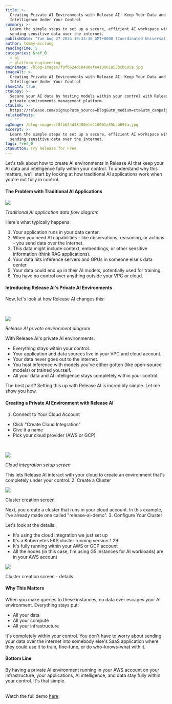 ```yaml
---
title: >-
  Creating Private AI Environments with Release AI: Keep Your Data and
  Intelligence Under Your Control
summary: >-
  Learn the simple steps to set up a secure, efficient AI workspace without
  sending sensitive data over the internet.
publishDate: "Tue Aug 27 2024 19:33:36 GMT+0000 (Coordinated Universal Time)"
author: tommy-mcclung
readingTime: 5
categories: &ref_0
  - ai
  - platform-engineering
mainImage: /blog-images/f8fb624d18480efe410061a55bcb695a.jpg
imageAlt: >-
  Creating Private AI Environments with Release AI: Keep Your Data and
  Intelligence Under Your Control
showCTA: true
ctaCopy: >-
  Secure your AI data by hosting models within your control with Release's
  private environments management platform.
ctaLink: >-
  https://release.com/signup?utm_source=blog&utm_medium=cta&utm_campaign=blog-cta&utm_content=creating-private-ai-environments-with-release-ai-keep-your-data-and-intelligence-under-your-control
relatedPosts:
  - ""
ogImage: /blog-images/f8fb624d18480efe410061a55bcb695a.jpg
excerpt: >-
  Learn the simple steps to set up a secure, efficient AI workspace without
  sending sensitive data over the internet.
tags: *ref_0
ctaButton: Try Release for Free
---
```


Let's talk about how to create AI environments in Release AI that keep your AI data and intelligence fully within your control. To understand why this matters, we'll start by looking at how traditional AI applications work when you're not fully in control.

#### The Problem with Traditional AI Applications

![](/blog-images/fc88b2cd61dbddda01a22fdc52b07b2d.png)

_Traditional AI application data flow diagram_

Here's what typically happens:

1.  Your application runs in your data center.
2.  When you need AI capabilities - like observations, reasoning, or actions - you send data over the internet.
3.  This data might include context, embeddings, or other sensitive information (think RAG applications).
4.  Your data hits inference servers and GPUs in someone else's data center.
5.  Your data could end up in their AI models, potentially used for training.
6.  You have no control over anything outside your VPC or cloud.

#### Introducing Release AI's Private AI Environments

Now, let's look at how Release AI changes this:

‍

![](/blog-images/de2f5740a575897b930d7ac64a4bf4e7.png)

_Release AI private environment diagram_

With Release AI's private AI environments:

- Everything stays within your control.
- Your application and data sources live in your VPC and cloud account.
- Your data never goes out to the internet.
- You host inference with models you've either gotten (like open-source models) or trained yourself.
- All your data and AI intelligence stays completely within your control.

The best part? Setting this up with Release AI is incredibly simple. Let me show you how.

#### Creating a Private AI Environment with Release AI

1.  Connect to Your Cloud Account

- Click "Create Cloud Integration"
- Give it a name
- Pick your cloud provider (AWS or GCP)

‍

![](/blog-images/37700bc0f118e71ef08a90e0b9907104.png)

_Cloud integration setup screen_

This lets Release AI interact with your cloud to create an environment that's completely under your control. 2. Create a Cluster

![](/blog-images/c224023da67fa279fa32dccc420f5517.png)

Cluster creation screen

Next, you create a cluster that runs in your cloud account. In this example, I've already made one called "release-ai-demo". 3. Configure Your Cluster

Let's look at the details:

- It's using the cloud integration we just set up
- It's a Kubernetes EKS cluster running version 1.29
- It's fully running within your AWS or GCP account
- All the nodes (in this case, I'm using G5 instances for AI workloads) are in your AWS account

![](/blog-images/7dc3afccc0ccb87126e2e1822db79e91.png)

Cluster creation screen - details

#### **Why This Matters**

When you make queries to these instances, no data ever escapes your AI environment. Everything stays put:

- All your data
- All your compute
- All your infrastructure

It's completely within your control. You don't have to worry about sending your data over the internet into somebody else's SaaS application where they could use it to train, fine-tune, or do who-knows-what with it.

#### **Bottom Line**

By having a private AI environment running in your AWS account on your infrastructure, your applications, AI intelligence, and data stay fully within your control. It's that simple.  
‍

Watch the full demo [here](https://www.youtube.com/watch?v=0ysZ_bY0Gv8&t=2s).
